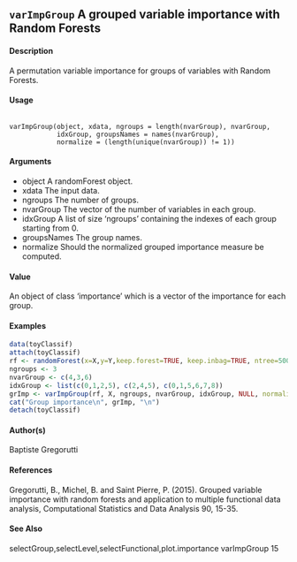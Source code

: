 ## ``varImpGroup`` A grouped variable importance with Random Forests

#### Description

A permutation variable importance for groups of variables with Random Forests.

#### Usage 

<pre><code>
varImpGroup(object, xdata, ngroups = length(nvarGroup), nvarGroup,
            idxGroup, groupsNames = names(nvarGroup),
            normalize = (length(unique(nvarGroup)) != 1))
</code></pre>

#### Arguments

* object A randomForest object.
* xdata The input data.
* ngroups The number of groups.
* nvarGroup The vector of the number of variables in each group.
* idxGroup A list of size ‘ngroups’ containing the indexes of each group starting from 0.
* groupsNames The group names.
* normalize Should the normalized grouped importance measure be computed.

#### Value

An object of class ‘importance’ which is a vector of the importance for each group.

#### Examples

```r
data(toyClassif)
attach(toyClassif)
rf <- randomForest(x=X,y=Y,keep.forest=TRUE, keep.inbag=TRUE, ntree=500)
ngroups <- 3
nvarGroup <- c(4,3,6)
idxGroup <- list(c(0,1,2,5), c(2,4,5), c(0,1,5,6,7,8))
grImp <- varImpGroup(rf, X, ngroups, nvarGroup, idxGroup, NULL, normalize=FALSE )
cat("Group importance\n", grImp, "\n")
detach(toyClassif)
```

#### Author(s)
Baptiste Gregorutti

#### References
Gregorutti, B., Michel, B. and Saint Pierre, P. (2015). Grouped variable importance with random
forests and application to multiple functional data analysis, Computational Statistics and Data Analysis
90, 15-35.

#### See Also
selectGroup,selectLevel,selectFunctional,plot.importance
varImpGroup 15
